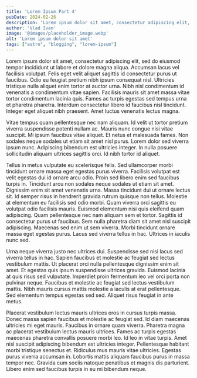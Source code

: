 ```yaml
---
title: 'Lorem Ipsum Part 4'
pubDate: 2024-02-26
description: 'Lorem ipsum dolor sit amet, consectetur adipiscing elit, sed do eiusmod tempor incididunt ut labore et dolore magna aliqua. Accumsan lacus vel facilisis volutpat.'
author: 'Vlad Ivan'
image: '@images/placeholder_image.webp'
alt: 'Lorem ipsum dolor sit amet'
tags: ["astro", "blogging", "lorem-ipsum"]
---
```

Lorem ipsum dolor sit amet, consectetur adipiscing elit, sed do eiusmod tempor incididunt ut labore et dolore magna aliqua. Accumsan lacus vel facilisis volutpat. Felis eget velit aliquet sagittis id consectetur purus ut faucibus. Odio eu feugiat pretium nibh ipsum consequat nisl. Ultricies tristique nulla aliquet enim tortor at auctor urna. Nibh nisl condimentum id venenatis a condimentum vitae sapien. Facilisis mauris sit amet massa vitae tortor condimentum lacinia quis. Fames ac turpis egestas sed tempus urna et pharetra pharetra. Interdum consectetur libero id faucibus nisl tincidunt. Integer eget aliquet nibh praesent. Amet luctus venenatis lectus magna.

Vitae tempus quam pellentesque nec nam aliquam. Id velit ut tortor pretium viverra suspendisse potenti nullam ac. Mauris nunc congue nisi vitae suscipit. Mi ipsum faucibus vitae aliquet. Et netus et malesuada fames. Non sodales neque sodales ut etiam sit amet nisl purus. Lorem dolor sed viverra ipsum nunc. Adipiscing bibendum est ultricies integer. In nulla posuere sollicitudin aliquam ultrices sagittis orci. Id nibh tortor id aliquet.

Tellus in metus vulputate eu scelerisque felis. Sed ullamcorper morbi tincidunt ornare massa eget egestas purus viverra. Facilisis volutpat est velit egestas dui id ornare arcu odio. Proin sed libero enim sed faucibus turpis in. Tincidunt arcu non sodales neque sodales ut etiam sit amet. Dignissim enim sit amet venenatis urna. Massa tincidunt dui ut ornare lectus sit. Id semper risus in hendrerit gravida rutrum quisque non tellus. Molestie at elementum eu facilisis sed odio morbi. Quam viverra orci sagittis eu volutpat odio facilisis mauris. Euismod elementum nisi quis eleifend quam adipiscing. Quam pellentesque nec nam aliquam sem et tortor. Sagittis id consectetur purus ut faucibus. Sem nulla pharetra diam sit amet nisl suscipit adipiscing. Maecenas sed enim ut sem viverra. Morbi tincidunt ornare massa eget egestas purus. Lacus sed viverra tellus in hac. Ultrices in iaculis nunc sed.

Urna neque viverra justo nec ultrices dui. Suspendisse sed nisi lacus sed viverra tellus in hac. Sapien faucibus et molestie ac feugiat sed lectus vestibulum mattis. Ut placerat orci nulla pellentesque dignissim enim sit amet. Et egestas quis ipsum suspendisse ultrices gravida. Euismod lacinia at quis risus sed vulputate. Imperdiet proin fermentum leo vel orci porta non pulvinar neque. Faucibus et molestie ac feugiat sed lectus vestibulum mattis. Nibh mauris cursus mattis molestie a iaculis at erat pellentesque. Sed elementum tempus egestas sed sed. Aliquet risus feugiat in ante metus.

Placerat vestibulum lectus mauris ultrices eros in cursus turpis massa. Donec massa sapien faucibus et molestie ac feugiat sed. Id diam maecenas ultricies mi eget mauris. Faucibus in ornare quam viverra. Pharetra magna ac placerat vestibulum lectus mauris ultrices. Fames ac turpis egestas maecenas pharetra convallis posuere morbi leo. Id leo in vitae turpis. Amet nisl suscipit adipiscing bibendum est ultricies integer. Pellentesque habitant morbi tristique senectus et. Ridiculus mus mauris vitae ultricies. Egestas purus viverra accumsan in. Lobortis mattis aliquam faucibus purus in massa tempor nec. Gravida cum sociis natoque penatibus et magnis dis parturient. Libero enim sed faucibus turpis in eu mi bibendum neque.